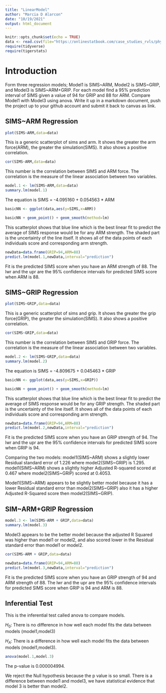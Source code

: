 ```yaml
---
title: "LinearModel"
author: "Marcia D Alarcon"
date: "10/19/2021"
output: html_document
---
```


```r
knitr::opts_chunk$set(echo = TRUE)
data <- read.csv(file="https://onlinestatbook.com/case_studies_rvls/physical_strength/data.txt",sep="",header=TRUE)  
require(tidyverse)
require(tigerstats)
```

# Introduction

Form three regression models; Model1 is SIMS~ARM, Model2 is SIMS~GRIP, and Model3 is SIMS~ARM+GRIP. For each model find a 95% prediction interval of SIMS given a value of 94  for GRIP and 88 for ARM. Compare Model1 with Model3 using anova. Write it up in a markdown document, push the project up to your github account and submit it back to canvas as link. 

## SIMS~ARM Regression

```r
plot(SIMS~ARM,data=data)
```

This is a generic scatterplot of sims and arm. It shows the greater the arm force(ARM), the greater the simulation(SIMS). It also shows a positive correlation.

```r
cor(SIMS~ARM,data=data)
```

This number is the correlation between SIMS and ARM force. The correlation is the measure of the linear association between two variables.


```r
model.1 <- lm(SIMS~ARM,data=data)
summary.lm(model.1)
```

The equation is SIMS = -4.095160 + 0.054563 * ARM


```r
basicNN <- ggplot(data,aes(y=SIMS,x=ARM))
```

```r
basicNN + geom_point() + geom_smooth(method=lm)
``` 

This scatterplot shows that blue line which is the best linear fit to predict the average of SIMS response would be for any ARM strength. The shaded part is the uncertainty of the line itself. It shows all of the data points of each individuals score and corresponding arm strength. 


```r
newData=data.frame(GRIP=94,ARM=88)
predict.lm(model.1,newData,interval="prediction")
```

Fit is the predicted SIMS score when you have an ARM strength of 88. The lwr and the upr are the 95% confidence intervals for predicted SIMS score when ARM is 88.

## SIMS~GRIP Regression

```r
plot(SIMS~GRIP,data=data)
```

This is a generic scatterplot of sims and grip. It shows the greater the grip force(GRIP), the greater the simulation(SIMS). It also shows a positive correlation.

```r
cor(SIMS~GRIP,data=data)
```

This number is the correlation between SIMS and GRIP force. The correlation is the measure of the linear association between two variables.

```r
model.2 <- lm(SIMS~GRIP,data=data)
summary.lm(model.2)
```

The equation is SIMS = -4.809675 + 0.045463 * GRIP

```r
basicNN <- ggplot(data,aes(y=SIMS,x=GRIP))
```

```r
basicNN + geom_point() + geom_smooth(method=lm)
``` 

This scatterplot shows that blue line which is the best linear fit to predict the average of SIMS response would be for any GRIP strength. The shaded part is the uncertainty of the line itself. It shows all of the data points of each individuals score and corresponding arm strength.

```r
newData=data.frame(GRIP=94,ARM=88)
predict.lm(model.2,newData,interval="prediction")
```

Fit is the predicted SIMS score when you have an GRIP strength of 94. The lwr and the upr are the 95% confidence intervals for predicted SIMS score when GRIP is 94.

Comparing the two models:
model1(SIMS~ARM) shows a slightly lower Residual standard error of 1.226 where model2(SIMS~GRIP) is 1.295. model1(SIMS~ARM) shows a slightly higher Adjusted R-squared scored at 0.467 where model2(SIMS~GRIP) scored at 0.4053.

Model1(SIMS~ARM) appears to be slightly better model because it has a lower Residual standard error than model2(SIMS~GRIP) also it has a higher Adjusted R-Squared score then model2(SIMS~GRIP).


## SIM~ARM+GRIP Regression

```r
model.3 <- lm(SIMS~ARM + GRIP,data=data)
summary.lm(model.3)
``` 

Model3 appears to be the better model because the adjusted R Squared was higher than model1 or model2, and also scored lower in the Residual standard error than model1 or model2.

```r
cor(SIMS~ARM + GRIP,data=data)
```


```r
newData=data.frame(GRIP=94,ARM=88)
predict.lm(model.3,newData,interval="prediction")
```

Fit is the predicted SIMS score when you have an GRIP strength of 94 and ARM strength of 88. The lwr and the upr are the 95% confidence intervals for predicted SIMS score when GRIP is 94 and ARM is 88.

## Inferential Test

This is the inferential test called anova to compare models.

$H_0$: There is no difference in how well each model fits the data between models (model1,model3)

$H_A$: There is a difference in how well each model fits the data between models (model1,model3).

```r
anova(model.1,model.3)
```

The p-value is 0.000004994.

We reject the Null hypothesis because the p value is so small. There is a difference between model1 and model3, we have statistical evidence that model 3 is better than model2.
